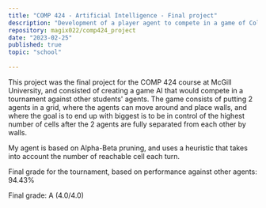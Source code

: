 ```yaml
---
title: "COMP 424 - Artificial Intelligence - Final project"
description: "Development of a player agent to compete in a game of Colosseum Survival against other students' agents."
repository: magix022/comp424_project
date: "2023-02-25"
published: true
topic: "school"
  
---
```


This project was the final project for the COMP 424 course at McGill University, and consisted of creating a game AI that would compete in a tournament against other students' agents.
The game consists of putting 2 agents in a grid, where the agents can move around and place walls, and where the goal is to end up with biggest is to be in control of the highest number of cells after the 2 agents are fully separated from each other by walls.

My agent is based on Alpha-Beta pruning, and uses a heuristic that takes into account the number of reachable cell each turn.

Final grade for the tournament, based on performance against other agents: 94.43%

Final grade: A (4.0/4.0)
